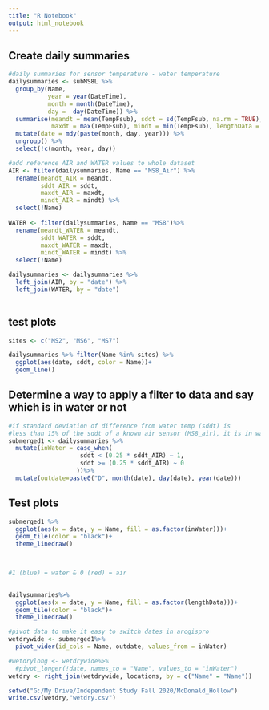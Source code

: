 ```yaml
---
title: "R Notebook"
output: html_notebook
---
```


## Create daily summaries

```r
#daily summaries for sensor temperature - water temperature
dailysummaries <- subMS8L %>% 
  group_by(Name, 
           year = year(DateTime), 
           month = month(DateTime), 
           day =  day(DateTime)) %>%
  summarise(meandt = mean(TempFsub), sddt = sd(TempFsub, na.rm = TRUE),
            maxdt = max(TempFsub), mindt = min(TempFsub), lengthData = length(TempFsub)) %>%
  mutate(date = mdy(paste(month, day, year))) %>%
  ungroup() %>%
  select(!c(month, year, day)) 

#add reference AIR and WATER values to whole dataset
AIR <- filter(dailysummaries, Name == "MS8_Air") %>%
  rename(meandt_AIR = meandt,
         sddt_AIR = sddt,
         maxdt_AIR = maxdt,
         mindt_AIR = mindt) %>%
  select(!Name)
  
WATER <- filter(dailysummaries, Name == "MS8")%>%
  rename(meandt_WATER = meandt,
         sddt_WATER = sddt,
         maxdt_WATER = maxdt,
         mindt_WATER = mindt) %>%
  select(!Name)

dailysummaries <- dailysummaries %>%
  left_join(AIR, by = "date") %>%
  left_join(WATER, by = "date")
  
```

## test plots

```r
sites <- c("MS2", "MS6", "MS7")

dailysummaries %>% filter(Name %in% sites) %>%
  ggplot(aes(date, sddt, color = Name))+
  geom_line()
```

## Determine a way to apply a filter to data and say which is in water or not

```r
#if standard deviation of difference from water temp (sddt) is 
#less than 15% of the sddt of a known air sensor (MS8_air), it is in water
submerged1 <- dailysummaries %>%
  mutate(inWater = case_when(
                    sddt < (0.25 * sddt_AIR) ~ 1,
                    sddt >= (0.25 * sddt_AIR) ~ 0
                   ))%>%
  mutate(outdate=paste0("D", month(date), day(date), year(date)))


```

## Test plots

```r

submerged1 %>%
  ggplot(aes(x = date, y = Name, fill = as.factor(inWater)))+
  geom_tile(color = "black")+
  theme_linedraw()
 


#1 (blue) = water & 0 (red) = air
  
```


```r
dailysummaries%>%
  ggplot(aes(x = date, y = Name, fill = as.factor(lengthData)))+
  geom_tile(color = "black")+
  theme_linedraw()
```

```r
#pivot data to make it easy to switch dates in arcgispro
wetdrywide <- submerged1%>%
  pivot_wider(id_cols = Name, outdate, values_from = inWater)

#wetdrylong <- wetdrywide%>%
  #pivot_longer(!date, names_to = "Name", values_to = "inWater")
wetdry <- right_join(wetdrywide, locations, by = c("Name" = "Name"))

setwd("G:/My Drive/Independent Study Fall 2020/McDonald_Hollow")
write.csv(wetdry,"wetdry.csv")


```



